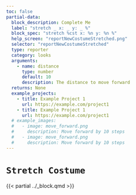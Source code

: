 ```yaml
---
toc: false
partial-data:
  block_description: Complete Me
  label: "stretch _ x: _ y: _ %"
  block_spec: "stretch %cst x: %n y: %n %"
  help_screen: "reportNewCostumeStretched.png"
  selector: "reportNewCostumeStretched"
  type: reporter
  category: looks
  arguments:
    - name: distance
      type: number
      default: 10
      description: The distance to move forward
  returns: None
  example_projects:
    - title: Example Project 1
      url: https://example.com/project1
    - title: Example Project 1
      url: https://example.com/project1
  # example_images:
  #   - image: move_forward.png
  #     description: Move forward by 10 steps
  #   - image: move_forward.png
  #     description: Move forward by 10 steps
---
```


# `Stretch Costume` { .unnumbered }

{{< partial ../_block.qmd >}}
